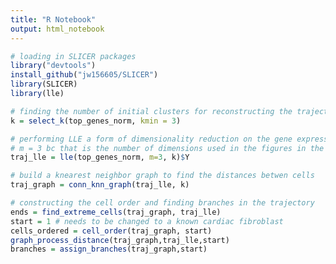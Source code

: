 ```yaml
---
title: "R Notebook"
output: html_notebook
---
```


```r
# loading in SLICER packages
library("devtools")
install_github("jw156605/SLICER")
library(SLICER)
library(lle)
```


```r
# finding the number of initial clusters for reconstructing the trajectory
k = select_k(top_genes_norm, kmin = 3)
```
```r
# performing LLE a form of dimensionality reduction on the gene expression data
# m = 3 bc that is the number of dimensions used in the figures in the paper 
traj_lle = lle(top_genes_norm, m=3, k)$Y
```


```r
# build a knearest neighbor graph to find the distances betwen cells
traj_graph = conn_knn_graph(traj_lle, k)
```
```r
# constructing the cell order and finding branches in the trajectory 
ends = find_extreme_cells(traj_graph, traj_lle)
start = 1 # needs to be changed to a known cardiac fibroblast 
cells_ordered = cell_order(traj_graph, start)
graph_process_distance(traj_graph,traj_lle,start)
branches = assign_branches(traj_graph,start)
```








